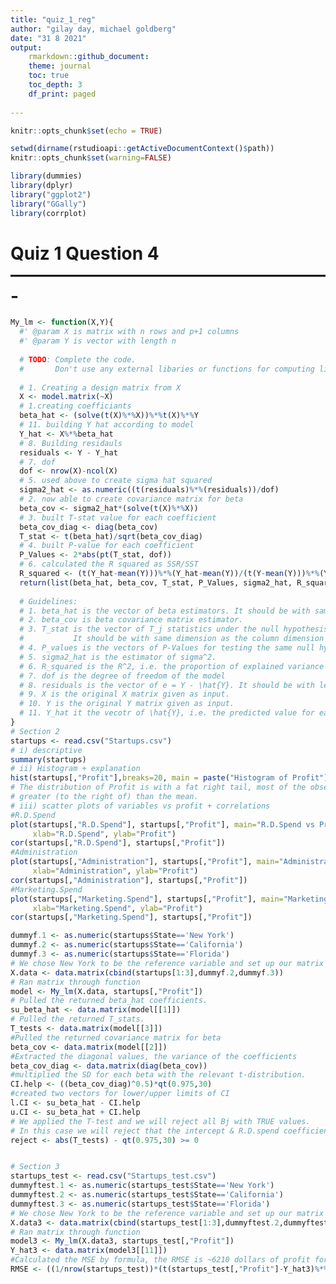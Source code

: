 ---
title: "quiz_1_reg"
author: "gilay day, michael goldberg"
date: "31 8 2021"
output:  
    rmarkdown::github_document:
    theme: journal
    toc: true
    toc_depth: 3
    df_print: paged
        
---

```{r setup, include=FALSE}
knitr::opts_chunk$set(echo = TRUE)
```

```{r, cache=TRUE}
setwd(dirname(rstudioapi::getActiveDocumentContext()$path))
knitr::opts_chunk$set(warning=FALSE)
```

```{r setup, include=FALSE}
library(dummies)
library(dplyr)
library("ggplot2")        
library("GGally")
library(corrplot)
```

# Quiz 1 Question 4 -------------------------------------------------------


```{r}
My_lm <- function(X,Y){
  #' @param X is matrix with n rows and p+1 columns
  #' @param Y is vector with length n 
  
  # TODO: Complete the code.
  #       Don't use any external libaries or functions for computing linear models.
  
  # 1. Creating a design matrix from X
  X <- model.matrix(~X)
  # 1.creating coefficiants  
  beta_hat <- (solve(t(X)%*%X))%*%t(X)%*%Y
  # 11. building Y hat according to model
  Y_hat <- X%*%beta_hat
  # 8. Building residauls
  residuals <- Y - Y_hat
  # 7. dof
  dof <- nrow(X)-ncol(X)
  # 5. used above to create sigma hat squared
  sigma2_hat <- as.numeric((t(residuals)%*%(residuals))/dof)
  # 2. now able to create covariance matrix for beta
  beta_cov <- sigma2_hat*(solve(t(X)%*%X))
  # 3. built T-stat value for each coefficient
  beta_cov_diag <- diag(beta_cov)
  T_stat <- t(beta_hat)/sqrt(beta_cov_diag)
  # 4. built P-value for each coefficient
  P_Values <- 2*abs(pt(T_stat, dof))
  # 6. calculated the R squared as SSR/SST
  R_squared <- (t(Y_hat-mean(Y)))%*%(Y_hat-mean(Y))/(t(Y-mean(Y)))%*%(Y-mean(Y))
  return(list(beta_hat, beta_cov, T_stat, P_Values, sigma2_hat, R_squared, dof, residuals, X, Y, Y_hat))
  
  # Guidelines:
  # 1. beta_hat is the vector of beta estimators. It should be with same dimension as the column dimension of X
  # 2. beta_cov is beta covariance matrix estimator. 
  # 3. T_stat is the vector of T_j statistics under the null hypothesis \beta_j = 0. 
  #           It should be with same dimension as the column dimension of X
  # 4. P_values is the vectors of P-Values for testing the same null hypothesis as in 3.
  # 5. sigma2_hat is the estimator of sigma^2.
  # 6. R_squared is the R^2, i.e. the proportion of explained variance in the model.
  # 7. dof is the degree of freedom of the model 
  # 8. residuals is the vector of e = Y - \hat{Y}. It should be with length n
  # 9. X is the original X matrix given as input.
  # 10. Y is the original Y matrix given as input.
  # 11. Y_hat it the vecotr of \hat{Y}, i.e. the predicted value for each observation. It should be with length n.
}
# Section 2
startups <- read.csv("Startups.csv")
# i) descriptive
summary(startups)
# ii) Histogram + explanation
hist(startups[,"Profit"],breaks=20, main = paste("Histogram of Profit"))
# The distribution of Profit is with a fat right tail, most of the observations are to
# greater (to the right of) than the mean.
# iii) scatter plots of variables vs profit + correlations
#R.D.Spend 
plot(startups[,"R.D.Spend"], startups[,"Profit"], main="R.D.Spend vs Profit",
     xlab="R.D.Spend", ylab="Profit")
cor(startups[,"R.D.Spend"], startups[,"Profit"])
#Administration
plot(startups[,"Administration"], startups[,"Profit"], main="Administration vs Profit",
     xlab="Administration", ylab="Profit")
cor(startups[,"Administration"], startups[,"Profit"])
#Marketing.Spend
plot(startups[,"Marketing.Spend"], startups[,"Profit"], main="Marketing.Spend vs Profit",
     xlab="Marketing.Spend", ylab="Profit")
cor(startups[,"Marketing.Spend"], startups[,"Profit"])

dummyf.1 <- as.numeric(startups$State=='New York')
dummyf.2 <- as.numeric(startups$State=='California')
dummyf.3 <- as.numeric(startups$State=='Florida')
# We chose New York to be the reference variable and set up our matrix
X.data <- data.matrix(cbind(startups[1:3],dummyf.2,dummyf.3))
# Ran matrix through function
model <- My_lm(X.data, startups[,"Profit"])
# Pulled the returned beta_hat coefficients.
su_beta_hat <- data.matrix(model[[1]])
# Pulled the returned T_stats.
T_tests <- data.matrix(model[[3]])
#Pulled the returned covariance matrix for beta
beta_cov <- data.matrix(model[[2]])
#Extracted the diagonal values, the variance of the coefficients
beta_cov_diag <- data.matrix(diag(beta_cov)) 
#multiplied the SD for each beta with the relevant t-distribution.
CI.help <- ((beta_cov_diag)^0.5)*qt(0.975,30)
#created two vectors for lower/upper limits of CI
l.CI <- su_beta_hat - CI.help
u.CI <- su_beta_hat + CI.help
# We applied the T-test and we will reject all Bj with TRUE values.
# In this case we will reject that the intercept & R.D.spend coefficients are equal to zero 
reject <- abs(T_tests) - qt(0.975,30) >= 0


# Section 3
startups_test <- read.csv("Startups_test.csv")
dummyftest.1 <- as.numeric(startups_test$State=='New York')
dummyftest.2 <- as.numeric(startups_test$State=='California')
dummyftest.3 <- as.numeric(startups_test$State=='Florida')
# We chose New York to be the reference variable and set up our matrix
X.data3 <- data.matrix(cbind(startups_test[1:3],dummyftest.2,dummyftest.3))
# Ran matrix through function
model3 <- My_lm(X.data3, startups_test[,"Profit"])
Y_hat3 <- data.matrix(model3[[11]])
#Calculated the MSE by formula, the RMSE is ~6210 dollars of profit for every Y_hat value. 
RMSE <- ((1/nrow(startups_test))*(t(startups_test[,"Profit"]-Y_hat3)%*%(startups_test[,"Profit"]-Y_hat3)))^0.5
```
